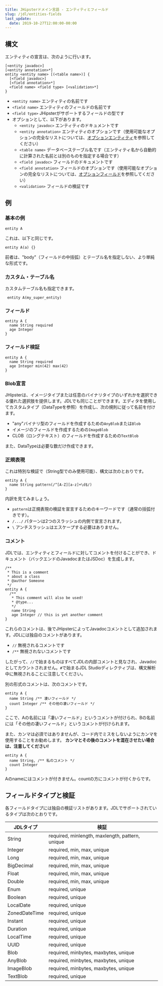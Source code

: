 ```yaml
---
title: JHipsterドメイン言語 - エンティティとフィールド
slug: /jdl/entities-fields
last_update:
  date: 2019-10-27T12:00:00-00:00
---
```


## 構文

エンティティの宣言は、次のように行います。

```jdl
[<entity javadoc>]
[<entity annotation>*]
entity <entity name> [(<table name>)] {
  [<field javadoc>]
  [<field annotation>*]
  <field name> <field type> [<validation>*]
}
```

- `<entity name>` エンティティの名前です
- `<field name>` エンティティのフィールドの名前です
- `<field type>` JHipsterがサポートするフィールドの型です
- オプションとして、以下があります。
  - `<entity javadoc>` エンティティのドキュメントです
  - `<entity annotation>` エンティティのオプションです（使用可能なオプションの完全なリストについては、[オプションエンティティ][]を参照してください）
  - `<table name>` データベーステーブル名です（エンティティ名から自動的に計算された名前とは別のものを指定する場合です）
  - `<field javadoc>` フィールドのドキュメントです
  - `<field annotation>` フィールドのオプションです（使用可能なオプションの完全なリストについては、[オプションフィールド][]を参照してください）
  - `<validation>` フィールドの検証です

## 例

### 基本の例

```jdl
entity A
```

これは、以下と同じです。

```jdl
entity A(a) {}
```

前者は、"body"（フィールドの中括弧）とテーブル名を指定しない、より単純な形式です。

### カスタム・テーブル名

カスタムテーブル名も指定できます。

```jdl
 entity A(my_super_entity)
```

### フィールド

```jdl
entity A {
  name String required
  age Integer
}
```

### フィールド検証

```jdl
entity A {
  name String required
  age Integer min(42) max(42)
}
```

### Blob宣言

JHipsterは、イメージタイプまたは任意のバイナリタイプのいずれかを選択できる優れた選択肢を提供します。JDLでも同じことができます。エディタを使用してカスタムタイプ（DataTypeを参照）を作成し、次の規則に従って名前を付けます。
  - "any"バイナリ型のフィールドを作成するための`AnyBlob`または`Blob`
  - イメージのフィールドを作成するための`ImageBlob`
  - CLOB（ロングテキスト）のフィールドを作成するための`TextBlob`

また、DataTypeは必要な数だけ作成できます。

### 正規表現

これは特別な検証で（String型でのみ使用可能）、構文は次のとおりです。

```jdl
entity A {
  name String pattern(/^[A-Z][a-z]+\d$/)
}
```

内訳を見てみましょう。

- `pattern`は正規表現の検証を宣言するためのキーワードです（通常の括弧付きです）。
- `/.../` パターンは2つのスラッシュの内側で宣言されます。
- `\` アンチスラッシュはエスケープする必要はありません。

### コメント

JDLでは、エンティティとフィールドに対してコメントを付けることができ、ドキュメント（バックエンドのJavadocまたはJSDoc）を生成します。

```jdl
/**
 * This is a comment
 * about a class
 * @author Someone
 */
entity A {
  /**
   * This comment will also be used!
   * @type...
   */
   name String
   age Integer // this is yet another comment
}
```

これらのコメントは、後でJHipsterによってJavadocコメントとして追加されます。JDLには独自のコメントがあります。
  - `//` 無視されるコメントです
  - `/**` 無視されないコメントです

したがって、`//`で始まるものはすべてJDLの内部コメントと見なされ、Javadocとしてカウントされません。`#`で始まるJDL Studioディレクティブは、構文解析中に無視されることに注意してください。

別の形式のコメントは、次のコメントです。

```jdl
entity A {
  name String /** 凄いフィールド */
  count Integer /** その他の凄いフィールド */
}
```

ここで、Aの名前には「凄いフィールド」というコメントが付けられ、Bの名前には「その他の凄いフィールド」というコメントが付けられます。

また、カンマは必須ではありませんが、コード内でミスをしないようにカンマを使用することをお勧めします。
**カンマとその後のコメントを混在させたい場合は、注意してください!**

```jdl
entity A {
  name String, /** 私のコメント */
  count Integer
}
```
Aのnameにはコメントが付きません。countの方にコメントが付くからです。

## フィールドタイプと検証

各フィールドタイプには独自の検証リストがあります。JDLでサポートされているタイプは次のとおりです。

|JDLタイプ      |検証                                    |
|--------------|-----------------------------------------------|
|String        |required, minlength, maxlength, pattern, unique|
|Integer       |required, min, max, unique                     |
|Long          |required, min, max, unique                     |
|BigDecimal    |required, min, max, unique                     |
|Float         |required, min, max, unique                     |
|Double        |required, min, max, unique                     |
|Enum          |required, unique                               |
|Boolean       |required, unique                               |
|LocalDate     |required, unique                               |
|ZonedDateTime |required, unique                               |
|Instant       |required, unique                               |
|Duration      |required, unique                               |
|LocalTime     |required, unique                               |
|UUID          |required, unique                               |
|Blob          |required, minbytes, maxbytes, unique           |
|AnyBlob       |required, minbytes, maxbytes, unique           |
|ImageBlob     |required, minbytes, maxbytes, unique           |
|TextBlob      |required, unique                               |

[オプションエンティティ]: options#エンティティオプション "Options"
[オプションフィールド]: options#フィールドオプション "Options"